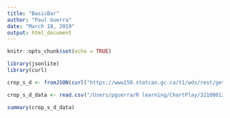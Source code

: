 ```yaml
---
title: "BasicBar"
author: "Paul Guerra"
date: "March 18, 2019"
output: html_document
---
```


```r
knitr::opts_chunk$set(echo = TRUE)
```
```r
library(jsonlite)
library(curl)
```

```r
crop_s_d <- fromJSON(curl("https://www150.statcan.gc.ca/t1/wds/rest/getFullTableDownloadCSV/32100013/en", handle = new_handle("useragent" = "Mozilla/5.0")))
```


```r
crop_s_d_data <- read.csv("/Users/pguerra/R learning/ChartPlay/32100013-eng/32100013.csv")
```

```r
summary(crop_s_d_data)
```

